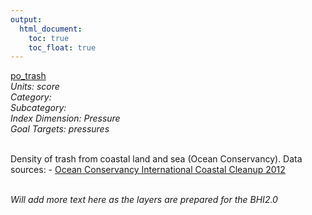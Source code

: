 ```yaml
---
output:
  html_document:
    toc: true
    toc_float: true
---
```


[po_trash](https://github.com/OHI-Science/bhi/blob/master/baltic/layers/po_trash_bhi2015.csv)\
*Units: score*\
*Category:*\
*Subcategory:*\
*Index Dimension: Pressure*\
*Goal Targets: pressures*\
<br>

Density of trash from coastal land and sea (Ocean Conservancy).
Data sources:
- [Ocean Conservancy International Coastal Cleanup 2012](http://www.oceanconservancy.org/our-work/international-coastal-cleanup/2012-ocean-trash-index.html)

\
*Will add more text here as the layers are prepared for the BHI2.0*



<br>

